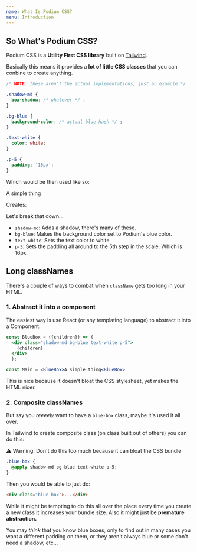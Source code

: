 ```yaml
---
name: What Is Podium CSS?
menu: Introduction
---
```



## So What's Podium CSS?

Podium CSS is a **Utility First CSS library** built on [Tailwind](https://tailwindcss.com).

Basically this means it provides a **lot of little CSS classes** that you can conbine to create anything.

```css
/* NOTE: these aren't the actual implementations, just an example */

.shadow-md {
  box-shadow: /* whatever */ ;
}

.bg-blue {
  background-color: /* actual blue hash */ ;
}

.text-white {
  color: white;
}

.p-5 {
  padding: '16px';
}
```

Which would be then used like so:

<Playground>
  <div class="shadow-md bg-blue text-white p-5">A simple thing</div>
</Playground>

Creates:

Let's break that down...

- `shadow-md`: Adds a shadow, there's many of these.
- `bg-blue`: Makes the background color set to Podium's blue color.
- `text-white`: Sets the text color to white
- `p-5`: Sets the padding all around to the 5th step in the scale. Which is 16px.

## Long classNames

There's a couple of ways to combat when `className` gets too long in your HTML.

### 1. Abstract it into a component

The easiest way is use React (or any templating language) to abstract it into a Component.

```jsx
const BlueBox = ({children}) => (
  <div class="shadow-md bg-blue text-white p-5">
    {children}
  </div>
  );

const Main = <BlueBox>A simple thing<BlueBox>
```

This is nice because it doesn't bloat the CSS stylesheet, yet makes the HTML nicer.

### 2. Composite classNames

But say you _reeeely_ want to have a `blue-box` class, maybe it's used it all over.

In Tailwind to create composite class (on class built out of others) you can do this:

<span class="bg-mystic text-red py-3 px-4 rounded my-5 text-center">
  ⚠️ Warning: Don't do this too much because it can bloat the CSS bundle
</span>

```css
.blue-box {
  @apply shadow-md bg-blue text-white p-5;
}
```

Then you would be able to just do:

```html
<div class="blue-box">...</div>
```

While it might be tempting to do this all over the place
every time you create a new class it increases your bundle size.
Also it might just be **premature abstraction.**

You may _think_ that you know blue boxes, only to find out in many cases
you want a different padding on them, or they aren't always blue
or some don't need a shadow, etc...
